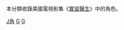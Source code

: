 本分類收錄美國電視影集《[[實習醫生_(電視劇)|實習醫生]]》中的角色。

[[Category:實習醫生|J角]]
[[Category:虛構醫學人物|G]]
[[Category:各剧情电视剧角色|G]]